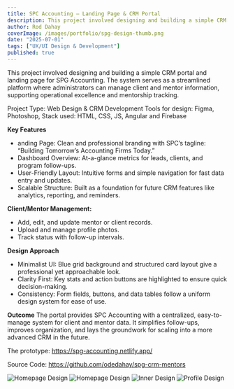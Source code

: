 ```yaml
---
title: SPC Accounting – Landing Page & CRM Portal
description: This project involved designing and building a simple CRM portal and landing page for SPG Accounting  
author: Rod Dahay
coverImage: /images/portfolio/spg-design-thumb.png
date: "2025-07-01"
tags: ["UX/UI Design & Development"]
published: true
---
```


This project involved designing and building a simple CRM portal and landing page for SPG Accounting. The system serves as a streamlined platform where administrators can manage client and mentor information, supporting operational excellence and mentorship tracking.

Project Type: Web Design & CRM Development
Tools for design: Figma, Photoshop,
Stack used: HTML, CSS, JS, Angular and Firebase


**Key Features**
+ anding Page: Clean and professional branding with SPC’s tagline: “Building Tomorrow’s Accounting Firms Today.”
+ Dashboard Overview: At-a-glance metrics for leads, clients, and program follow-ups.
+ User-Friendly Layout: Intuitive forms and simple navigation for fast data entry and updates.
+ Scalable Structure: Built as a foundation for future CRM features like analytics, reporting, and reminders.

**Client/Mentor Management:**
+ Add, edit, and update mentor or client records.
+ Upload and manage profile photos.
+ Track status with follow-up intervals.


**Design Approach**
+ Minimalist UI: Blue grid background and structured card layout give a professional yet approachable look.
+ Clarity First: Key stats and action buttons are highlighted to ensure quick decision-making.
+ Consistency: Form fields, buttons, and data tables follow a uniform design system for ease of use.

**Outcome**
The portal provides SPC Accounting with a centralized, easy-to-manage system for client and mentor data. It simplifies follow-ups, improves organization, and lays the groundwork for scaling into a more advanced CRM in the future.

The prototype: <a href="https://spg-accounting.netlify.app/" target="_blank">https://spg-accounting.netlify.app/</a>

Source Code: <a href="https://github.com/odedahay/spg-crm-mentors" target="_blank">https://github.com/odedahay/spg-crm-mentors</a>


![Homepage Design](/images/portfolio/spg-design01.jpg)
![Homepage Design](/images/portfolio/spg-design04.jpg)
![Inner Design](/images/portfolio/spg-design02.jpg)
![Profile Design](/images/portfolio/spg-design03.jpg)
